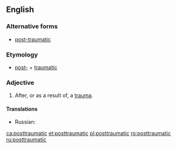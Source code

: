 ==English==

===Alternative forms===
* [[post-traumatic]]

===Etymology===
* [[post-]] + [[traumatic]]

===Adjective===
{{en-adj|-}}

# After, or as a result of, a [[trauma]].

====Translations====
{{trans-top|after, or as a result of, a trauma}}
{{trans-mid}}
* Russian: {{t+|ru|посттравматический|sc=Cyrl}}
{{trans-bottom}}

[[ca:posttraumatic]]
[[et:posttraumatic]]
[[pl:posttraumatic]]
[[ro:posttraumatic]]
[[ru:posttraumatic]]